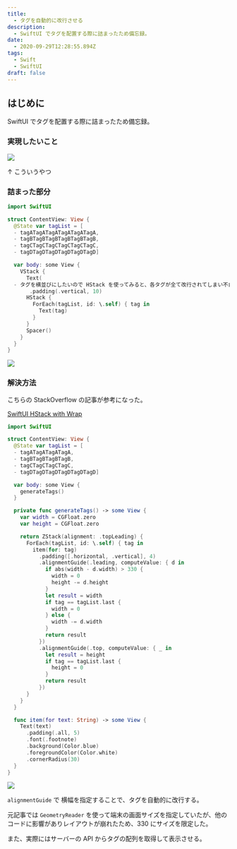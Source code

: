 ```yaml
---
title:
  - タグを自動的に改行させる
description:
  - SwiftUI でタグを配置する際に詰まったため備忘録。
date:
  - 2020-09-29T12:28:55.894Z
tags:
  - Swift
  - SwiftUI
draft: false
---
```


## はじめに

SwiftUI でタグを配置する際に詰まったため備忘録。

### 実現したいこと

![](/2020-09-29-21-59-43.png)

↑ こういうやつ

### 詰まった部分

```swift
import SwiftUI

struct ContentView: View {
  @State var tagList = [
  - tagATagATagATagATagATagA,
  - tagBTagBTagBTagBTagBTagB,
  - tagCTagCTagCTagCTagCTagC,
  - tagDTagDTagDTagDTagDTagD]

  var body: some View {
    VStack {
      Text(
  - タグを横並びにしたいので HStack を使ってみると、各タグが全て改行されてしまい不自然)
       .padding(.vertical, 10)
      HStack {
        ForEach(tagList, id: \.self) { tag in
          Text(tag)
        }
      }
      Spacer()
    }
  }
}
```

![](/2020-09-29-23-45-10.png)

### 解決方法

こちらの StackOverflow の記事が参考になった。

[SwiftUI HStack with Wrap](https://stackoverflow.com/questions/58842453/swiftui-hstack-with-wrap)

```swift
import SwiftUI

struct ContentView: View {
  @State var tagList = [
  - tagATagATagATagA,
  - tagBTagBTagBTagB,
  - tagCTagCTagCTagC,
  - tagDTagDTagDTagDTagDTagD]

  var body: some View {
    generateTags()
  }

  private func generateTags() -> some View {
    var width = CGFloat.zero
    var height = CGFloat.zero

    return ZStack(alignment: .topLeading) {
      ForEach(tagList, id: \.self) { tag in
        item(for: tag)
          .padding([.horizontal, .vertical], 4)
          .alignmentGuide(.leading, computeValue: { d in
            if abs(width - d.width) > 330 {
              width = 0
              height -= d.height
            }
            let result = width
            if tag == tagList.last {
              width = 0
            } else {
              width -= d.width
            }
            return result
          })
          .alignmentGuide(.top, computeValue: { _ in
            let result = height
            if tag == tagList.last {
              height = 0
            }
            return result
          })
      }
    }
  }

  func item(for text: String) -> some View {
    Text(text)
      .padding(.all, 5)
      .font(.footnote)
      .background(Color.blue)
      .foregroundColor(Color.white)
      .cornerRadius(30)
  }
}
```

![](/2020-09-29-23-56-47.png)

`alignmentGuide` で 横幅を指定することで、タグを自動的に改行する。

元記事では `GeometryReader` を使って端末の画面サイズを指定していたが、他のコードに影響がありレイアウトが崩れたため、330 にサイズを限定した。

また、実際にはサーバーの API からタグの配列を取得して表示させる。
